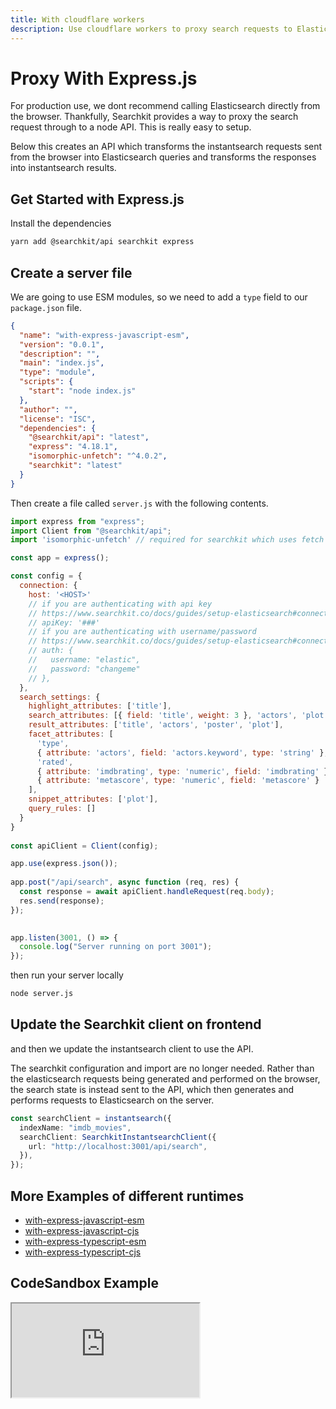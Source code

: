 ```yaml
---
title: With cloudflare workers
description: Use cloudflare workers to proxy search requests to Elasticsearch
---
```


# Proxy With Express.js

For production use, we dont recommend calling Elasticsearch directly from the browser. Thankfully, Searchkit provides a way to proxy the search request through to a node API. This is really easy to setup.

Below this creates an API which transforms the instantsearch requests sent from the browser into Elasticsearch queries and transforms the responses into instantsearch results.

## Get Started with Express.js

Install the dependencies

```bash
yarn add @searchkit/api searchkit express
```

## Create a server file

We are going to use ESM modules, so we need to add a `type` field to our `package.json` file.

```json filename='package.json'
{
  "name": "with-express-javascript-esm",
  "version": "0.0.1",
  "description": "",
  "main": "index.js",
  "type": "module",
  "scripts": {
    "start": "node index.js"
  },
  "author": "",
  "license": "ISC",
  "dependencies": {
    "@searchkit/api": "latest",
    "express": "4.18.1",
    "isomorphic-unfetch": "^4.0.2",
    "searchkit": "latest"
  }
}

```

Then create a file called `server.js` with the following contents.

```js
import express from "express";
import Client from "@searchkit/api";
import 'isomorphic-unfetch' // required for searchkit which uses fetch

const app = express();

const config = {
  connection: {
    host: '<HOST>'
    // if you are authenticating with api key
    // https://www.searchkit.co/docs/guides/setup-elasticsearch#connecting-with-api-key
    // apiKey: '###'
    // if you are authenticating with username/password
    // https://www.searchkit.co/docs/guides/setup-elasticsearch#connecting-with-usernamepassword
    // auth: {
    //   username: "elastic",
    //   password: "changeme"
    // },
  },
  search_settings: {
    highlight_attributes: ['title'],
    search_attributes: [{ field: 'title', weight: 3 }, 'actors', 'plot'],
    result_attributes: ['title', 'actors', 'poster', 'plot'],
    facet_attributes: [
      'type',
      { attribute: 'actors', field: 'actors.keyword', type: 'string' },
      'rated',
      { attribute: 'imdbrating', type: 'numeric', field: 'imdbrating' },
      { attribute: 'metascore', type: 'numeric', field: 'metascore' }
    ],
    snippet_attributes: ['plot'],
    query_rules: []
  }
}
 
const apiClient = Client(config);

app.use(express.json());
 
app.post("/api/search", async function (req, res) {
  const response = await apiClient.handleRequest(req.body);
  res.send(response);
});
 

app.listen(3001, () => {
  console.log("Server running on port 3001");
});
```

then run your server locally

```bash
node server.js
```

## Update the Searchkit client on frontend

and then we update the instantsearch client to use the API.

The searchkit configuration and import are no longer needed. Rather than the elasticsearch requests being generated and performed on the browser, the search state is instead sent to the API, which then generates and performs requests to Elasticsearch on the server. 

```ts {3-5}
const searchClient = instantsearch({
  indexName: "imdb_movies",
  searchClient: SearchkitInstantsearchClient({
    url: "http://localhost:3001/api/search",
  }),
});

```

## More Examples of different runtimes
* [with-express-javascript-esm](https://codesandbox.io/s/github/searchkit/searchkit/tree/main/examples/with-express-javascript-cjs)
* [with-express-javascript-cjs](https://codesandbox.io/s/github/searchkit/searchkit/tree/main/examples/with-express-javascript-cjs)
* [with-express-typescript-esm](https://codesandbox.io/s/github/searchkit/searchkit/tree/main/examples/with-express-typescript-esm)
* [with-express-typescript-cjs](https://codesandbox.io/s/github/searchkit/searchkit/tree/main/examples/with-express-typescript-cjs)

## CodeSandbox Example

<iframe src="https://codesandbox.io/embed/github/searchkit/searchkit/tree/main/examples/with-express-typescript-esm?fontsize=14&hidenavigation=0&theme=dark"
     style={{
    width: "100%",
    height: "600px",
    border: 0,
    overflow: "hidden",
    background: "rgb(21, 21, 21)",
  }}
     title="searchkit-with-express-javascript-cjs"
     allow="accelerometer; ambient-light-sensor; camera; encrypted-media; geolocation; gyroscope; hid; microphone; midi; payment; usb; vr; xr-spatial-tracking"
     sandbox="allow-forms allow-modals allow-popups allow-presentation allow-same-origin allow-scripts"
></iframe>